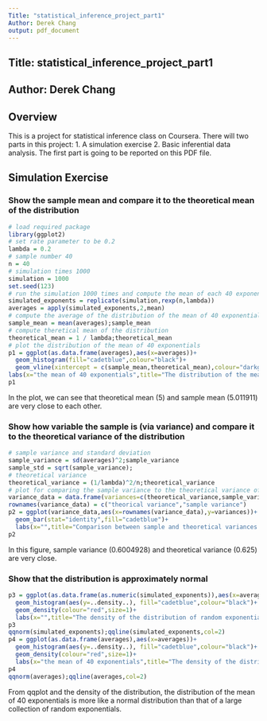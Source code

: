 ---
Title: "statistical_inference_project_part1"
Author: Derek Chang
output: pdf_document
---
## Title: statistical_inference_project_part1
## Author: Derek Chang

## Overview
This is a project for statistical inference class on Coursera. There will two parts in this project: 1. A simulation exercise 2. Basic inferential data analysis. The first part is going to be reported on this PDF file.

## Simulation Exercise

### Show the sample mean and compare it to the theoretical mean of the distribution
```{r}
# load required package
library(ggplot2)
# set rate parameter to be 0.2
lambda = 0.2
# sample number 40
n = 40 
# simulation times 1000
simulation = 1000
set.seed(123)
# run the simulation 1000 times and compute the mean of each 40 exponentials
simulated_exponents = replicate(simulation,rexp(n,lambda))
averages = apply(simulated_exponents,2,mean)
# compute the average of the distribution of the mean of 40 exponentials
sample_mean = mean(averages);sample_mean
# compute theretical mean of the distribution
theoretical_mean = 1 / lambda;theoretical_mean 
# plot the distribution of the mean of 40 exponentials
p1 = ggplot(as.data.frame(averages),aes(x=averages))+
  geom_histogram(fill="cadetblue",colour="black")+
  geom_vline(xintercept = c(sample_mean,theoretical_mean),colour="darkgreen",linetype="longdash")+
labs(x="the mean of 40 exponentials",title="The distribution of the mean of 40 exponentials")
p1
```
In the plot, we can see that theoretical mean (5) and sample mean (5.011911) are very close to each other.

### Show how variable the sample is (via variance) and compare it to the theoretical variance of the distribution
```{r}
# sample variance and standard deviation
sample_variance = sd(averages)^2;sample_variance
sample_std = sqrt(sample_variance);
# theoretical variance
theoretical_variance = (1/lambda)^2/n;theoretical_variance
# plot for comparing the sample variance to the theoretical variance of the distribution
variance_data = data.frame(variances=c(theoretical_variance,sample_variance))
rownames(variance_data) = c("theorical variance","sample variance")
p2 = ggplot(variance_data,aes(x=rownames(variance_data),y=variances))+
  geom_bar(stat="identity",fill="cadetblue")+
  labs(x="",title="Comparison between sample and theoretical variances of the distribution")
p2
```
In this figure, sample variance (0.6004928) and theoretical variance (0.625) are very close.

### Show that the distribution is approximately normal
```{r}
p3 = ggplot(as.data.frame(as.numeric(simulated_exponents)),aes(x=averages))+
  geom_histogram(aes(y=..density..), fill="cadetblue",colour="black")+
  geom_density(colour="red",size=1)+
  labs(x="",title="The density of the distribution of random exponentials")
p3
qqnorm(simulated_exponents);qqline(simulated_exponents,col=2)
p4 = ggplot(as.data.frame(averages),aes(x=averages))+
  geom_histogram(aes(y=..density..), fill="cadetblue",colour="black")+
  geom_density(colour="red",size=1)+
  labs(x="the mean of 40 exponentials",title="The density of the distribution of the mean of 40 exponentials")
p4
qqnorm(averages);qqline(averages,col=2)
```
From qqplot and the density of the distribution, the distribution of the mean of 40 exponentials is more like a normal distribution than that of a large collection of random exponentials.

